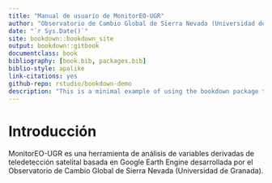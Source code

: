 ```yaml
--- 
title: "Manual de usuario de MonitorEO-UGR"
author: "Observatorio de Cambio Global de Sierra Nevada (Universidad de Granada)"
date: "`r Sys.Date()`"
site: bookdown::bookdown_site
output: bookdown::gitbook
documentclass: book
bibliography: [book.bib, packages.bib]
biblio-style: apalike
link-citations: yes
github-repo: rstudio/bookdown-demo
description: "This is a minimal example of using the bookdown package to write a book. The output format for this example is bookdown::gitbook."
---
```


# Introducción

MonitorEO-UGR es una herramienta de análisis de variables derivadas de teledetección satelital basada en Google Earth Engine desarrollada por el Observatorio de Cambio Global de Sierra Nevada (Universidad de Granada).
